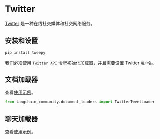 # Twitter

[Twitter](https://twitter.com/) 是一种在线社交媒体和社交网络服务。

## 安装和设置

```bash
pip install tweepy
```

我们必须使用 `Twitter API` 令牌初始化加载器，并且需要设置 Twitter `用户名`。

## 文档加载器

查看[使用示例](/docs/integrations/document_loaders/twitter)。

```python
from langchain_community.document_loaders import TwitterTweetLoader
```

## 聊天加载器

查看[使用示例](/docs/integrations/chat_loaders/twitter)。